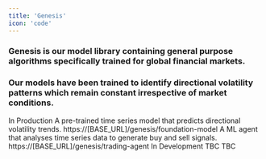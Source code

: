 ```yaml
---
title: 'Genesis'
icon: 'code'
---
```


### Genesis is our model library containing general purpose algorithms specifically trained for global financial markets. 

### Our models have been trained to identify directional volatility patterns which remain constant irrespective of market conditions.

<CardGroup cols={1}>
  <Check>In Production</Check>
  <Card
    title="Foundation Model"
    icon="lightbulb" iconType="duotone" color="#8fbc8f"
  >
  <Tabs>
  <Tab title="Description">
    A pre-trained time series model that predicts directional volatility trends.
  </Tab>
  <Tab title="Endpoint">
    https://[BASE_URL]/genesis/foundation-model
  </Tab>
  
  </Tabs>

  </Card>
  <Card
    title="Trading Agent"
    sub
    icon="lightbulb" iconType="duotone" color="#8fbc8f"
  >
  <Tabs>
  <Tab title="Description">
    A ML agent that analyses time series data to generate buy and sell signals. 
  </Tab>
  <Tab title="Endpoint">
    https://[BASE_URL]/genesis/trading-agent
  </Tab>
  </Tabs>
  </Card>
  <Warning>In Development</Warning>
   <Card
    title="TBC"
    icon="lightbulb" iconType="duotone" color="#ffa500"
  >
  <Tabs>
  <Tab title="Description">
    TBC
  </Tab>
  <Tab title="Endpoint">
    TBC
  </Tab>
  </Tabs>
 
